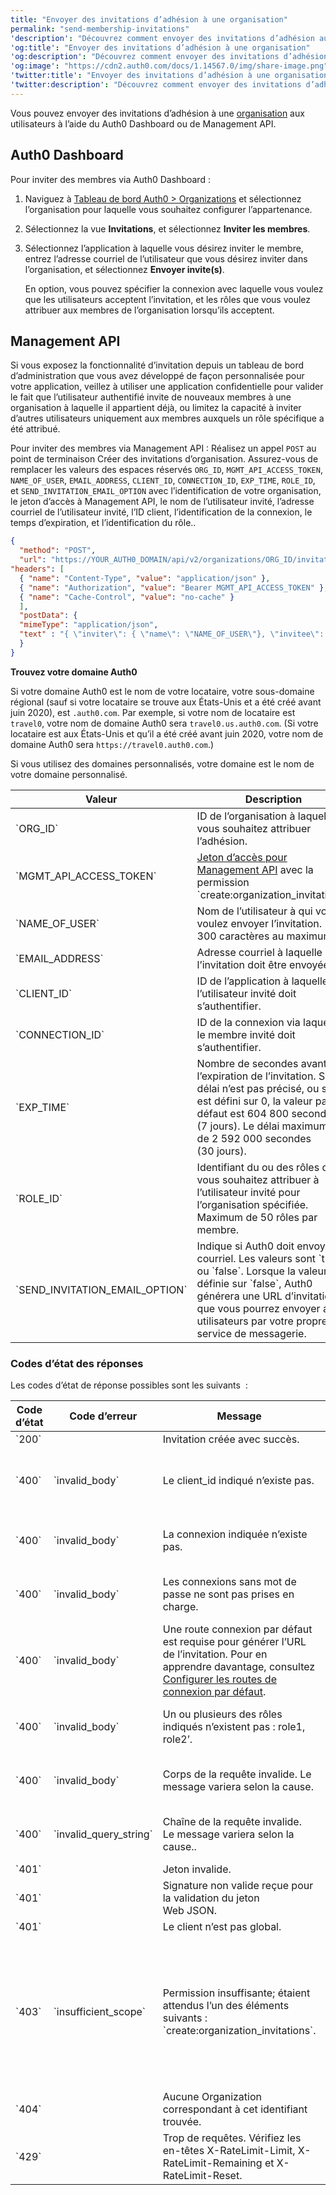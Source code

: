 ```yaml
---
title: "Envoyer des invitations d’adhésion à une organisation"
permalink: "send-membership-invitations"
'description': "Découvrez comment envoyer des invitations d’adhésion aux organisation à l’aide du Auth0 Dashboard ou de Management API."
'og:title': "Envoyer des invitations d’adhésion à une organisation"
'og:description': "Découvrez comment envoyer des invitations d’adhésion aux organisation à l’aide du Auth0 Dashboard ou de Management API."
'og:image': "https://cdn2.auth0.com/docs/1.14567.0/img/share-image.png"
'twitter:title': "Envoyer des invitations d’adhésion à une organisation"
'twitter:description': "Découvrez comment envoyer des invitations d’adhésion aux organisation à l’aide du Auth0 Dashboard ou de Management API."
---
```


Vous pouvez envoyer des invitations d’adhésion à une [organisation](/docs/fr-ca/manage-users/organizations/organizations-overview) aux utilisateurs à l’aide du <Tooltip href="/docs/docs/fr-ca/glossary?term=auth0-dashboard" tip="Auth0 Dashboard
Principal produit d’Auth0 pour configurer vos services." cta="Voir le glossaire">Auth0 Dashboard</Tooltip> ou de <Tooltip href="/docs/docs/fr-ca/glossary?term=management-api" tip="Management API
Un produit permettant aux clients d’effectuer des tâches administratives." cta="Voir le glossaire">Management API</Tooltip>.

## Auth0 Dashboard

Pour inviter des membres via Auth0 Dashboard :

1. Naviguez à [Tableau de bord Auth0 > Organizations](https://manage.auth0.com/#/organizations) et sélectionnez l’organisation pour laquelle vous souhaitez configurer l’appartenance.
2. Sélectionnez la vue **Invitations**, et sélectionnez **Inviter les membres**.
3. Sélectionnez l’application à laquelle vous désirez inviter le membre, entrez l’adresse courriel de l’utilisateur que vous désirez inviter dans l’organisation, et sélectionnez **Envoyer invite(s)**.

   <Callout icon="file-lines" color="#0EA5E9" iconType="regular">

   En option, vous pouvez spécifier la connexion avec laquelle vous voulez que les utilisateurs acceptent l’invitation, et les rôles que vous voulez attribuer aux membres de l’organisation lorsqu’ils acceptent.

   </Callout>

## Management API

<Warning>

Si vous exposez la fonctionnalité d’invitation depuis un tableau de bord d’administration que vous avez développé de façon personnalisée pour votre application, veillez à utiliser une application confidentielle pour valider le fait que l’utilisateur authentifié invite de nouveaux membres à une organisation à laquelle il appartient déjà, ou limitez la capacité à inviter d’autres utilisateurs uniquement aux membres auxquels un rôle spécifique a été attribué.

</Warning>

Pour inviter des membres via Management API :
Réalisez un appel `POST` au point de terminaison Créer des invitations d’organisation. Assurez-vous de remplacer les valeurs des espaces réservés `ORG_ID`, `MGMT_API_ACCESS_TOKEN`, `NAME_OF_USER`, `EMAIL_ADDRESS`, `CLIENT_ID`, `CONNECTION_ID`, `EXP_TIME`, `ROLE_ID`, et `SEND_INVITATION_EMAIL_OPTION` avec l’identification de votre organisation, le jeton d’accès à Management API, le nom de l’utilisateur invité, l’adresse courriel de l’utilisateur invité, l’ID client, l’identification de la connexion, le temps d’expiration, et l’identification du rôle..

```json lines
{
  "method": "POST",
  "url": "https://YOUR_AUTH0_DOMAIN/api/v2/organizations/ORG_ID/invitations",
"headers": [
  { "name": "Content-Type", "value": "application/json" },
  { "name": "Authorization", "value": "Bearer MGMT_API_ACCESS_TOKEN" },
  { "name": "Cache-Control", "value": "no-cache" }
  ],
  "postData": {
  "mimeType": "application/json",
  "text" : "{ \"inviter\": { \"name\": \"NAME_OF_USER\"}, \"invitee\": { \"email\": \"EMAIL_ADDRESS\" }, \"client_id\": \"CLIENT_ID\", \"connection_id\": \"CONNECTION_ID\", \"ttl_sec\": \"EXP_TIME\", \"roles\": [ \"ROLE_ID\", \"ROLE_ID\", \"ROLE_ID\" ], \"send_invitation_email\": \"SEND_EMAIL_INVITATION_OPTION\" }"
  }
}
```

<Callout icon="file-lines" color="#0EA5E9" iconType="regular">

**Trouvez votre domaine Auth0**

Si votre domaine Auth0 est le nom de votre locataire, votre sous-domaine régional (sauf si votre locataire se trouve aux États-Unis et a été créé avant juin 2020), est `.auth0.com`. Par exemple, si votre nom de locataire est `travel0`, votre nom de domaine Auth0 sera `travel0.us.auth0.com`. (Si votre locataire est aux États-Unis et qu’il a été créé avant juin 2020, votre nom de domaine Auth0 sera `https://travel0.auth0.com`.)

Si vous utilisez des domaines personnalisés, votre domaine est le nom de votre domaine personnalisé.

</Callout>

<table class="table"><thead>
<tr>
<th>Valeur</th>
<th>Description</th>
</tr>
</thead>
<tbody>
<tr>
<td>`ORG_ID`</td>
<td>ID de l’organisation à laquelle vous souhaitez attribuer l’adhésion.</td>
</tr>
<tr>
<td>`MGMT_API_ACCESS_TOKEN`</td>
<td><a href="/docs/docs/fr-ca/tokens/management-api-access-tokens">Jeton d’accès pour Management API</a> avec la permission `create:organization_invitations`.</td>
</tr>
<tr>
<td>`NAME_OF_USER`</td>
<td>Nom de l’utilisateur à qui vous voulez envoyer l’invitation. 300 caractères au maximum.</td>
</tr>
<tr>
<td>`EMAIL_ADDRESS`</td>
<td>Adresse courriel à laquelle l’invitation doit être envoyée.</td>
</tr>
<tr>
<td>`CLIENT_ID`</td>
<td>ID de l’application à laquelle l’utilisateur invité doit s’authentifier.</td>
</tr>
<tr>
<td>`CONNECTION_ID`</td>
<td>ID de la connexion via laquelle le membre invité doit s’authentifier.</td>
</tr>
<tr>
<td>`EXP_TIME`</td>
<td>Nombre de secondes avant l’expiration de l’invitation. Si le délai n’est pas précisé, ou s’il est défini sur 0, la valeur par défaut est 604 800 secondes (7 jours). Le délai maximum est de 2 592 000 secondes (30 jours).</td>
</tr>
<tr>
<td>`ROLE_ID`</td>
<td>Identifiant du ou des rôles que vous souhaitez attribuer à l’utilisateur invité pour l’organisation spécifiée. Maximum de 50 rôles par membre.</td>
</tr>
<tr>
<td>`SEND_INVITATION_EMAIL_OPTION`</td>
<td>Indique si Auth0 doit envoyer le courriel. Les valeurs sont `true` ou `false`. Lorsque la valeur est définie sur `false`, Auth0 générera une URL d’invitation que vous pourrez envoyer aux utilisateurs par votre propre service de messagerie.</td>
</tr>
</tbody>
</table>

### Codes d’état des réponses

Les codes d’état de réponse possibles sont les suivants  :

<table class="table"><thead>
<tr>
<th>Code d’état</th>
<th>Code d’erreur</th>
<th>Message</th>
<th>Cause</th>
</tr>
</thead>
<tbody>
<tr>
<td>`200`</td>
<td></td>
<td>Invitation créée avec succès.</td>
<td></td>
</tr>
<tr>
<td>`400`</td>
<td>`invalid_body`</td>
<td>Le client_id indiqué n’existe pas.</td>
<td>La charge utile de la requête n’est pas valide.</td>
</tr>
<tr>
<td>`400`</td>
<td>`invalid_body`</td>
<td>La connexion indiquée n’existe pas.</td>
<td>La charge utile de la requête est invalide.</td>
</tr>
<tr>
<td>`400`</td>
<td>`invalid_body`</td>
<td>Les connexions sans mot de passe ne sont pas prises en charge.</td>
<td>La charge utile de la requête est invalide.</td>
</tr>
<tr>
<td>`400`</td>
<td>`invalid_body`</td>
<td>Une route connexion par défaut est requise pour générer l’URL de l’invitation. Pour en apprendre davantage, consultez <a href="/docs/docs/fr-ca/universal-login/configure-default-login-routes">Configurer les routes de connexion par défaut</a>.</td>
<td>La charge utile de la requête est invalide..</td>
</tr>
<tr>
<td>`400`</td>
<td>`invalid_body`</td>
<td>Un ou plusieurs des rôles indiqués n’existent pas : role1, role2’.</td>
<td>La charge utile de la requête est invalide..</td>
</tr>
<tr>
<td>`400`</td>
<td>`invalid_body`</td>
<td>Corps de la requête invalide. Le message variera selon la cause.</td>
<td>La charge utile de la requête est invalide..</td>
</tr>
<tr>
<td>`400`</td>
<td>`invalid_query_string`</td>
<td>Chaîne de la requête invalide. Le message variera selon la cause..</td>
<td>La chaîne de la requête est invalide.</td>
</tr>
<tr>
<td>`401`</td>
<td></td>
<td>Jeton invalide.</td>
<td></td>
</tr>
<tr>
<td>`401`</td>
<td></td>
<td>Signature non valide reçue pour la validation du jeton Web JSON.</td>
<td></td>
</tr>
<tr>
<td>`401`</td>
<td></td>
<td>Le client n’est pas global.</td>
<td></td>
</tr>
<tr>
<td>`403`</td>
<td>`insufficient_scope`</td>
<td>Permission insuffisante; étaient attendus l’un des éléments suivants : `create:organization_invitations`.</td>
<td>Tentative de lecture/écriture sur un champ qui n’est pas autorisé avec les permissions de jeton du porteur fourni.</td>
</tr>
<tr>
<td>`404`</td>
<td></td>
<td>Aucune Organization correspondant à cet identifiant trouvée.</td>
<td></td>
</tr>
<tr>
<td>`429`</td>
<td></td>
<td>Trop de requêtes. Vérifiez les en-têtes X-RateLimit-Limit, X-RateLimit-Remaining et X-RateLimit-Reset.</td>
<td></td>
</tr>
</tbody>
</table>